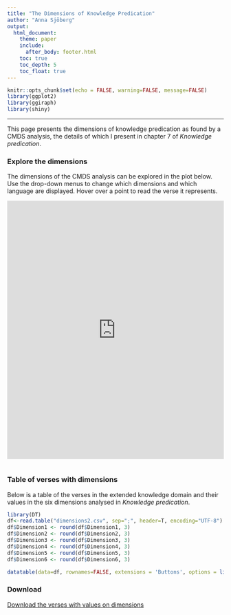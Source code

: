 ```yaml
---
title: "The Dimensions of Knowledge Predication"
author: "Anna Sjöberg"
output: 
  html_document:
    theme: paper
    include:
      after_body: footer.html
    toc: true
    toc_depth: 5
    toc_float: true
---
```


```r
knitr::opts_chunk$set(echo = FALSE, warning=FALSE, message=FALSE)
library(ggplot2)
library(ggiraph)
library(shiny)
```

---
This page presents the dimensions of knowledge predication as found by a CMDS analysis, the details of which I present in chapter 7 of *Knowledge predication*. 

### Explore the dimensions
The dimensions of the CMDS analysis can be explored in the plot below. Use the drop-down menus to change which dimensions and which language are displayed. Hover over a point to read the verse it represents. 

<iframe height="600" width="100%" frameborder="no" src="https://annasjob.shinyapps.io/viewDimensions/"> </iframe>
```r


```

### Table of verses with dimensions
Below is a table of the verses in the extended knowledge domain and their values in the six dimensions analysed in *Knowledge predication*. 

```r
library(DT)
df<-read.table("dimensions2.csv", sep=";", header=T, encoding="UTF-8")
df$Dimension1 <- round(df$Dimension1, 3)
df$Dimension2 <- round(df$Dimension2, 3)
df$Dimension3 <- round(df$Dimension3, 3)
df$Dimension4 <- round(df$Dimension4, 3)
df$Dimension5 <- round(df$Dimension5, 3)
df$Dimension6 <- round(df$Dimension6, 3)

datatable(data=df, rownames=FALSE, extensions = 'Buttons', options = list(dom = 'Bfrtip', columnDefs = list(list(visible=FALSE, targets=c(4,5,6,7,8))), buttons = list(list(extend = 'colvis', columns = c(3,4,5,6,7,8)))))

```

### Download
<a href="dimensions2.csv" download>Download the verses with values on dimensions</a>